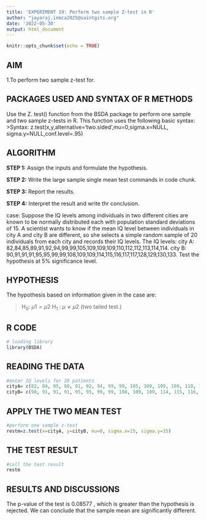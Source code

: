 ---
title: 'EXPERIMENT 19: Perform two sample Z-test in R'
author: "jayaraj.inmca2025@saintgits.org"
date: '2022-05-30'
output: html_document
---

```{r setup, include=FALSE}
knitr::opts_chunk$set(echo = TRUE)
```

## AIM

1.To perform two sample z-test for.

## PACKAGES USED AND SYNTAX OF R METHODS

Use the Z. test() function from the BSDA package to perform one sample and two sample z-tests in R. This function uses the following basic syntax: 
>Syntax: z.test(x,y,alternative='two.sided',mu=0,sigma.x=NULL, sigma.y=NULL,conf.level=.95)

## ALGORITHM

**STEP 1:** Assign the inputs and formulate the hypothesis.

**STEP 2:** Write the large sample single mean test commands in code chunk.

**STEP 3:** Report the results.

**STEP 4:** Interpret the result and write thr conclusion.

case: Suppose the IQ levels among individuals in two different cities are known to be normally distributed each with population standard deviations of 15. A scientist wants to know if the mean IQ level between individuals in city A and city B are different, so she selects a simple random sample of 20 individuals from each city and records their IQ levels. The IQ levels: city A: 82,84,85,89,91,92,94,99,99,105,109,109,109,110,112,112,113,114,114. city B: 90,91,91,91,95,95,99,99,108,109,109,114,115,116,117,117,128,129,130,133. Test the hypothesis at 5% significance level.

## HYPOTHESIS

The hypothesis based on information given in the case are:

>H~0~: $\mu1 = \mu2$ H~1~ : $\mu \neq \mu2$ (two tailed test.)

## R CODE

```{r}
# loading library
library(BSDA)
```

## READING THE DATA

```{r}
#enter IQ levels for 20 patients
cityA= c(82, 84, 85, 89, 91, 92, 94, 99, 99, 105, 109, 109, 109, 110, 112, 112, 113, 114, 114)
cityB= c(90, 91, 91, 91, 95, 95, 99, 99, 108, 109, 109, 114, 115, 116, 117, 117, 128, 129, 130, 133)
```

## APPLY THE TWO MEAN TEST

```{r}
#perform one sample z-test
restm=z.test(x=cityA, y=cityB, mu=0, sigma.x=15, sigma.y=15)
```

## THE TEST RESULT

```{r}
#call the test result
restm
```

## RESULTS AND DISCUSSIONS 

The p-value of the test is 0.08577 , which is greater than the hypothesis is rejected. We can conclude that the sample mean are significantly different.

